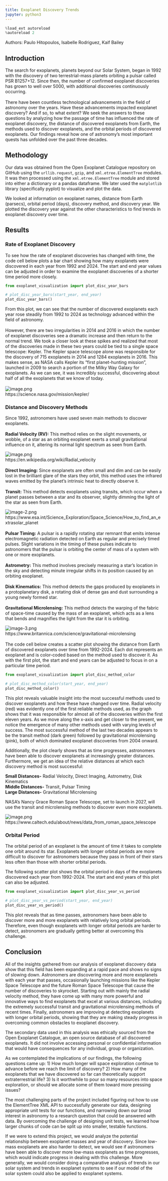 ```yaml
---
title: Exoplanet Discovery Trends
jupyter: python3
---
```


```python
%load_ext autoreload
%autoreload 2
```

Authors: Paulo Hitopoulos, Isabelle Rodriguez, Kaif Bailey

## Introduction
The search for exoplanets, planets beyond our Solar System, began in 1992 with the discovery of two terrestrial-mass planets orbiting a pulsar called PSR B1257+12. Since then, the number of confirmed exoplanet discoveries has grown to well over 5000, with additional discoveries continuously occurring.<br><br>There have been countless technological advancements in the field of astronomy over the years. Have these advancements impacted exoplanet discovery? And if so, to what extent? We seek the answers to these questions by analyzing how the passage of time has influenced the rate of exoplanet discovery, the distance of discovered exoplanets from Earth, the methods used to discover exoplanets, and the orbital periods of discovered exoplanets. Our findings reveal how one of astronomy's most important quests has unfolded over the past three decades.

## Methodology

Our data was obtained from the Open Exoplanet Catalogue repository on GitHub using the `urllib.request`, `gzip`, and `xml.etree.ElementTree` modules. It was then processed using the `xml.etree.ElementTree` module and stored into either a dictionary or a pandas dataframe. We later used the `matplotlib` library (specifically pyplot) to visualize and plot the data.

We looked at information on exoplanet names, distance from Earth (parsecs), orbital period (days), discovery method, and discovery year. We plotted the discovery year against the other characteristics to find trends in exoplanet discovery over time.


## Results
### Rate of Exoplanet Discovery

To see how the rate of exoplanet discoveries has changed with time, the code cell below plots a bar chart showing how many exoplanets were discovered in each year from 1992 and 2024. The start and end year values can be adjusted in order to examine the exoplanet discoveries of a shorter time period more closely.

```python
from exoplanet_visualization import plot_disc_year_bars

# plot_disc_year_bars(start_year, end_year)
plot_disc_year_bars()
```

From this plot, we can see that the number of discovered exoplanets each year rose steadily from 1992 to 2024 as technology advanced within the field of astronomy.<br><br>However, there are two irregularities in 2014 and 2016 in which the number of exoplanet discoveries see a dramatic increase and then return to the normal trend. We took a closer look at these spikes and realized that most of the discoveries made in these two years could be tied to a single space telescope: Kepler. The Kepler space telescope alone was responsible for the discovery of 715 exoplanets in 2014 and 1284 exoplanets in 2016. This makes sense, as NASA calls Kepler its "first planet-hunting mission", launched in 2009 to search a portion of the Milky Way Galaxy for exoplanets. As we can see, it was incredibly successful, discovering about half of all the exoplanets that we know of today.<br><br>
![image.png](attachment:image.png)<br>
https://science.nasa.gov/mission/kepler/

### Distance and Discovery Methods

Since 1992, astronomers have used seven main methods to discover exoplanets.<br><br>**Radial Velocity (RV):** This method relies on the slight movements, or wobble, of a star as an orbiting exoplanet exerts a small gravitational influence on it, altering its normal light spectrum as seen from Earth.

![image.png](attachment:image.png)<br>https://en.wikipedia.org/wiki/Radial_velocity
<br><br>**Direct Imaging:** Since exoplanets are often small and dim and can be easily lost in the brilliant glare of the stars they orbit, this method uses the infrared waves emitted by the planet's intrinsic heat to directly observe it.<br><br>**Transit:** This method detects exoplanets using transits, which occur when a planet passes between a star and its observer, slightly dimming the light of the star as seen from Earth.

![image-2.png](attachment:image-2.png)<br>https://www.esa.int/Science_Exploration/Space_Science/How_to_find_an_extrasolar_planet
<br><br>**Pulsar Timing:** A pulsar is a rapidly rotating star remnant that emits intense electromagnetic radiation detected on Earth as regular and precisely timed pulses. Slight variations in the timing of these pulses indicate to astronomers that the pulsar is orbiting the center of mass of a system with one or more exoplanets.<br><br>**Astrometry:** This method involves precisely measuring a star's location in the sky and detecting minute irregular shifts in its position caused by an orbiting exoplanet.<br><br>**Disk Kinematics:** This method detects the gaps produced by exoplanets in a protoplanetary disk, a rotating disk of dense gas and dust surrounding a young newly formed star.<br><br>**Gravitational Microlensing:** This method detects the warping of the fabric of space-time caused by the mass of an exoplanet, which acts as a lens that bends and magnifies the light from the star it is orbiting.

![image-3.png](attachment:image-3.png)<br>https://www.britannica.com/science/gravitational-microlensing
<br><br>The code cell below creates a scatter plot showing the distance from Earth of discovered exoplanets over time from 1992-2024. Each dot represents an exoplanet and is color-coded based on the method used to discover it. As with the first plot, the start and end years can be adjusted to focus in on a particular time period. 

```python
from exoplanet_visualization import plot_disc_method_color

# plot_disc_method_color(start_year, end_year)
plot_disc_method_color()
```

This plot reveals valuable insight into the most successful methods used to discover exoplanets and how these have changed over time. Radial velocity (red) was evidently one of the first reliable methods used, as the graph shows that it was responsible for almost all of the discoveries within the first eleven years. As we move along the x-axis and get closer to the present, we notice the emergence of many other methods used with varying levels of success. The most successful method of the last two decades appears to be the transit method (dark green) followed by gravitational microlensing (pink), both of which dominated exoplanet discoveries from 2004 onward.

Additionally, the plot clearly shows that as time progresses, astronomers have been able to discover exoplanets at increasingly greater distances. Furthermore, we get an idea of the relative distances at which each discovery method is most successful:

**Small Distances-** Radial Velocity, Direct Imaging, Astrometry, Disk Kinematics<br>
**Middle Distances-** Transit, Pulsar Timing<br>
**Large Distances-** Gravitational Microlensing

NASA's Nancy Grace Roman Space Telescope, set to launch in 2027, will use the transit and microlensing methods to discover even more exoplanets.

![image.png](attachment:image.png)<br>https://www.caltech.edu/about/news/data_from_roman_space_telescope


### Orbital Period

The orbital period of an exoplanet is the amount of time it takes to complete one orbit around its star. Exoplanets with longer orbital periods are more difficult to discover for astronomers because they pass in front of their stars less often than those with shorter orbital periods.

The following scatter plot shows the orbital period in days of the exoplanets discovered each year from 1992-2024. The start and end years of this plot can also be adjusted. 

```python
from exoplanet_visualization import plot_disc_year_vs_period

# plot_disc_year_vs_period(start_year, end_year)
plot_disc_year_vs_period()
```

This plot reveals that as time passes, astronomers have been able to discover more and more exoplanets with relatively long orbital periods. Therefore, even though exoplanets with longer orbital periods are harder to detect, astronomers are gradually getting better at overcoming this challenge.

## Conclusion

All of the insights gathered from our analysis of exoplanet discovery data show that this field has been expanding at a rapid pace and shows no signs of slowing down. Astronomers are discovering more and more exoplanets with each year that passes, occasionally launching missions like the Kepler Space Telescope and the future Roman Space Telescope that cause the number of discoveries to skyrocket. Starting out with mainly the radial velocity method, they have come up with many more powerful and innovative ways to find exoplanets that excel at various distances, including the extremely successful transit and gravitational microlensing methods of recent times. Finally, astronomers are improving at detecting exoplanets with longer orbital periods, showing that they are making steady progress in overcoming common obstacles to exoplanet discovery.

The secondary data used in this analysis was ethically sourced from the Open Exoplanet Catalogue, an open source database of all discovered exoplanets. It did not involve accessing personal or confidential information that would have consequences for any individual, group or organization.

As we contemplated the implications of our findings, the following questions came up: 
1) How much longer will space exploration continue to advance before we reach the limit of discovery? 
2) How many of the exoplanets that we have discovered so far can theoretically support extraterrestrial life?
3) Is it worthwhile to pour so many resources into space exploration, or should we allocate some of them toward more pressing issues?

The most challenging parts of the project included figuring out how to use the ElementTree XML API to successfully generate our data, designing appropriate unit tests for our functions, and narrowing down our broad interest in astronomy to a research question that could be answered with data. By overcoming the challenge of designing unit tests, we learned how larger chunks of code can be split up into smaller, testable functions.

If we were to extend this project, we would analyze the potential relationship between exoplanet masses and year of discovery. Since low-mass exoplanets are also harder to detect, we would see if astronomers have been able to discover more low-mass exoplanets as time progresses, which would indicate progress in dealing with this challenge. More generally, we would consider doing a comparative analysis of trends in our solar system and trends in exoplanet systems to see if our model of the solar system could also be applied to exoplanet systems.


